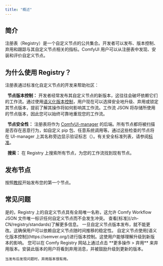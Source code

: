 ```yaml
---
title: "概述"
---
```


## 简介

注册表（Registry）是一个自定义节点的公共集合。开发者可以发布、版本控制、弃用和跟踪与其自定义节点相关的指标。ComfyUI 用户可以从注册表中发现、安装和评价自定义节点。

## 为什么使用 Registry？

注册表通过标准化自定义节点的开发来帮助社区：

<Icon icon="timeline" iconType="solid" size={20}/>&nbsp; **节点版本控制：** 开发者经常发布其自定义节点的新版本，这往往会破坏依赖它们的工作流。通过使用[语义化版本控制](https://semver.org/)，用户现在可以选择安全地升级、弃用或锁定其节点版本，提前了解其操作将如何影响其工作流。工作流 JSON 将存储所使用的节点版本，因此您可以始终可靠地重现您的工作流。

<Icon icon="shield" iconType="solid" size={20}/>&nbsp; **节点安全性：** 注册表将作为 [ComfyUI-manager](https://github.com/comfy-org/ComfyUI-Manager) 的后端。所有节点都将被扫描是否存在恶意行为，如自定义 pip 包、任意系统调用等。通过这些检查的节点将在 UI-manager 上其名称旁边显示验证标志（<Icon icon="check" iconType="solid" />）。有关安全标准列表，请参阅[标准](/zh-CN/registry/standards)。

<Icon icon="magnifying-glass" iconType="solid" size={20}/>&nbsp; **搜索：** 在 Registry 上搜索所有节点，为您的工作流找到现有节点。

## 发布节点

按照[教程](/zh-CN/registry/publishing)开始发布您的第一个节点。

## 常见问题

<AccordionGroup>
  <Accordion title="注册表节点是否有唯一标识符？">
    是的，Registry 上的自定义节点具有全局唯一名称，这允许 Comfy Workflow JSON 文件唯一标识任何自定义节点而不会发生冲突。
  </Accordion>
  <Accordion title="对发布内容有什么限制吗？">
    查看[标准](/zh-CN/registry/standards)了解更多信息。
  </Accordion>

  <Accordion title="如何确保节点稳定性？">
    一旦自定义节点版本发布，就不能更改。这确保用户可以依赖自定义节点随时间推移的稳定性。
  </Accordion>

  <Accordion title="节点如何版本控制？">
    自定义节点使用[语义化版本控制](https://semver.org/)进行版本控制。这使用户能够理解升级到新版本的影响。
  </Accordion>

  <Accordion title="如何弃用节点版本？">
    您可以在 Comfy Registry 网站上通过点击 **更多操作 > 弃用** 来弃用版本。安装此版本的用户将看到弃用消息，并被鼓励升级到更新的版本。

    当发布后发现问题时，弃用版本很有用。
  </Accordion>

</AccordionGroup>
